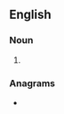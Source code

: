 ==English==

===Noun===
{{head|en|noun plural form}}

# {{plural of|watcher|lang=en}}

===Anagrams===
* {{anagrams|en|Wachters|war chest|warchest|wratches}}